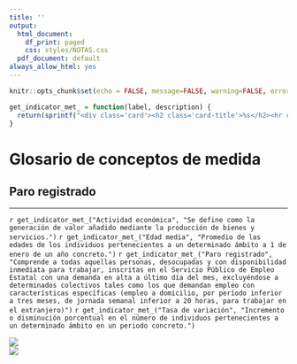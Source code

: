 ```yaml
---
title: ''
output:
  html_document:
    df_print: paged
    css: styles/NOTAS.css
  pdf_document: default
always_allow_html: yes
---
```


```r
knitr::opts_chunk$set(echo = FALSE, message=FALSE, warning=FALSE, error=FALSE)
```

```r
get_indicator_met_ = function(label, description) {
  return(sprintf("<div class='card'><h2 class='card-title'>%s</h2><hr class='separator'/><p class='card-text'>%s</p></div>", label, description))
}
```

<!-- HTML -->
<h1>Glosario de conceptos de medida</h1>
<h2>Paro registrado</h2>
<hr>

<div class="row highlight card-columns-2">
  `r get_indicator_met_("Actividad económica", "Se define como la generación de valor añadido mediante la producción de bienes y servicios.")`
  `r get_indicator_met_("Edad media", "Promedio de las edades de los individuos pertenecientes a un determinado ámbito a 1 de enero de un año concreto.")`
  `r get_indicator_met_("Paro registrado", "Comprende a todas aquellas personas, desocupadas y con disponibilidad inmediata para trabajar, inscritas en el Servicio Público de Empleo Estatal con una demanda en alta a último día del mes, excluyéndose a determinados colectivos tales como los que demandan empleo con características específicas (empleo a domicilio, por período inferior a tres meses, de jornada semanal inferior a 20 horas, para trabajar en el extranjero)")`
  `r get_indicator_met_("Tasa de variación", "Incremento o disminución porcentual en el número de individuos pertenecientes a un determinado ámbito en un periodo concreto.")`
</div>


<div class="row logos">
  <div class="column"><img class="logo-istac" src="img/logo_istac.png"/></div>
  <div class="column"><img class="logo-fecam" src="img/fecam.jpeg" /></div>
</div>
